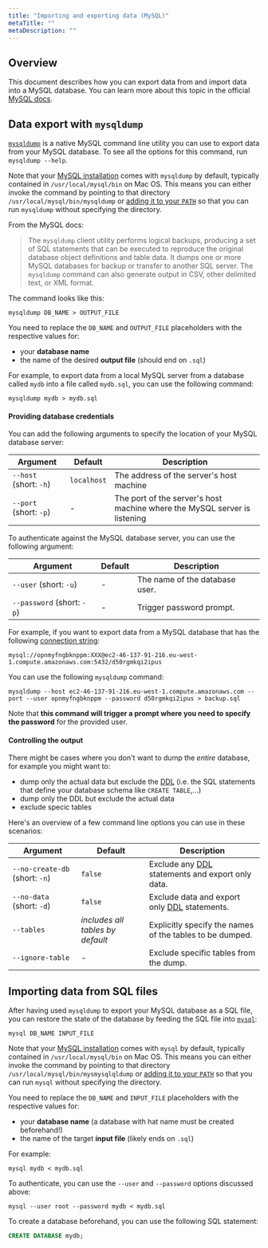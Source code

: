 ```yaml
---
title: "Importing and exporting data (MySQL)"
metaTitle: ""
metaDescription: ""
---
```


## Overview

This document describes how you can export data from and import data into a MySQL database. You can learn more about this topic in the official [MySQL docs](https://dev.mysql.com/doc/refman/8.0/en/mysqldump.html).

## Data export with `mysqldump`

[`mysqldump`](https://dev.mysql.com/doc/refman/8.0/en/mysqldump.html) is a native MySQL command line utility you can use to export data from your MySQL database. To see all the options for this command, run `mysqldump --help`.

Note that your [MySQL installation](https://dev.mysql.com/doc/refman/8.0/en/installing.html) comes with `mysqldump` by default, typically contained in `/usr/local/mysql/bin` on Mac OS. This means you can either invoke the command by pointing to that directory `/usr/local/mysql/bin/mysqldump` or [adding it to your `PATH`](https://stackoverflow.com/questions/30990488/how-do-i-install-command-line-mysql-client-on-mac#answer-35338119) so that you can run `mysqldump` without specifying the directory.

From the MySQL docs:

> The `mysqldump` client utility performs logical backups, producing a set of SQL statements that can be executed to reproduce the original database object definitions and table data. It dumps one or more MySQL databases for backup or transfer to another SQL server. The `mysqldump` command can also generate output in CSV, other delimited text, or XML format.

The command looks like this:

```psql
mysqldump DB_NAME > OUTPUT_FILE
```

You need to replace the `DB_NAME` and `OUTPUT_FILE` placeholders with the respective values for:

- your **database name**
- the name of the desired **output file** (should end on `.sql`)

For example, to export data from a local MySQL server from a database called `mydb` into a file called `mydb.sql`, you can use the following command:

```
mysqldump mydb > mydb.sql
```

#### Providing database credentials

You can add the following arguments to specify the location of your MySQL database server:

| Argument               | Default     | Description                                                               |
| ---------------------- | ----------- | ------------------------------------------------------------------------- |
| `--host` (short: `-h`) | `localhost` | The address of the server's host machine                                  |
| `--port` (short: `-p`) | -           | The port of the server's host machine where the MySQL server is listening |

To authenticate against the MySQL database server, you can use the following argument:

| Argument                   | Default | Description                    |
| -------------------------- | ------- | ------------------------------ |
| `--user` (short: `-u`)     | -       | The name of the database user. |
| `--password` (short: `-p`) | -       | Trigger password prompt.       |

For example, if you want to export data from a MySQL database that has the following [connection string](../core/connectors/mysql.md):

```
mysql://opnmyfngbknppm:XXX@ec2-46-137-91-216.eu-west-1.compute.amazonaws.com:5432/d50rgmkqi2ipus
```

You can use the following `mysqldump` command:

```
mysqldump --host ec2-46-137-91-216.eu-west-1.compute.amazonaws.com --port --user opnmyfngbknppm --password d50rgmkqi2ipus > backup.sql
```

Note that **this command will trigger a prompt where you need to specify the password** for the provided user.

#### Controlling the output

There might be cases where you don't want to dump the _entire_ database, for example you might want to:

- dump only the actual data but exclude the [DDL](https://www.postgresql.org/docs/8.4/ddl.html) (i.e. the SQL statements that define your database schema like `CREATE TABLE`,...)
- dump only the DDL but exclude the actual data
- exclude specic tables

Here's an overview of a few command line options you can use in these scenarios:

| Argument                       | Default                          | Description                                                                                      |
| ------------------------------ | -------------------------------- | ------------------------------------------------------------------------------------------------ |
| `--no-create-db` (short: `-n`) | `false`                          | Exclude any [DDL](https://www.postgresql.org/docs/8.4/ddl.html) statements and export only data. |
| `--no-data` (short: `-d`)      | `false`                          | Exclude data and export only [DDL](https://www.postgresql.org/docs/8.4/ddl.html) statements.     |
| `--tables`                     | _includes all tables by default_ | Explicitly specify the names of the tables to be dumped.                                         |
| `--ignore-table`               | -                                | Exclude specific tables from the dump.                                                           |

## Importing data from SQL files

After having used `mysqldump` to export your MySQL database as a SQL file, you can restore the state of the database by feeding the SQL file into [`mysql`](https://dev.mysql.com/doc/refman/8.0/en/mysql.html):

```
mysql DB_NAME INPUT_FILE
```

Note that your [MySQL installation](https://dev.mysql.com/doc/refman/8.0/en/installing.html) comes with `mysql` by default, typically contained in `/usr/local/mysql/bin` on Mac OS. This means you can either invoke the command by pointing to that directory `/usr/local/mysql/bin/mysmysqlqldump` or [adding it to your `PATH`](https://stackoverflow.com/questions/30990488/how-do-i-install-command-line-mysql-client-on-mac#answer-35338119) so that you can run `mysql` without specifying the directory.

You need to replace the `DB_NAME` and `INPUT_FILE` placeholders with the respective values for:

- your **database name** (a database with hat name must be created beforehand!)
- the name of the target **input file** (likely ends on `.sql`)

For example:

```
mysql mydb < mydb.sql
```

To authenticate, you can use the `--user` and `--password` options discussed above:

```
mysql --user root --password mydb < mydb.sql
```

To create a database beforehand, you can use the following SQL statement:

```sql
CREATE DATABASE mydb;
```

